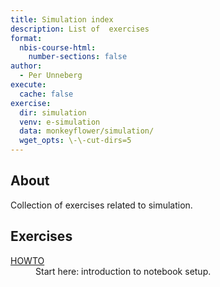 ```yaml
---
title: Simulation index
description: List of  exercises
format:
  nbis-course-html:
    number-sections: false
author:
  - Per Unneberg
execute:
  cache: false
exercise:
  dir: simulation
  venv: e-simulation
  data: monkeyflower/simulation/
  wget_opts: \-\-cut-dirs=5
---
```


## About

Collection of exercises related to simulation.

## Exercises

[HOWTO](howto.qmd)
: Start here: introduction to notebook setup.

